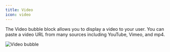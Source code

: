```yaml
---
title: Video
icon: video
---
```


The Video bubble block allows you to display a video to your user. You can paste a video URL from many sources including YouTube, Vimeo, and mp4.

<Tabs>
  <Tab title="Dashboard">
    <Frame style={{ maxWidth: '400px' }}>
      <img
        src="/images/blocks/bubbles/video-min.png"
        alt="Video bubble"
        className="rounded-lg"
      />
    </Frame>
  </Tab>
</Tabs>
